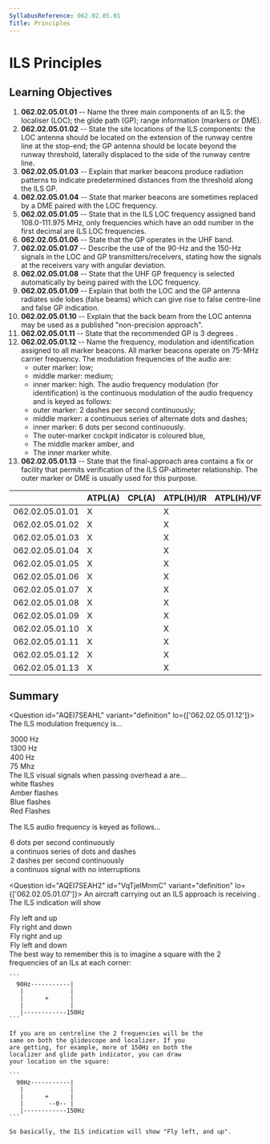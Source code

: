 ```yaml
---
SyllabusReference: 062.02.05.01
Title: Principles
---
```


# ILS Principles

## Learning Objectives

1.  **062.02.05.01.01** -- Name the three main components of an ILS: the
    localiser (LOC); the glide path (GP); range information (markers or DME).
2.  **062.02.05.01.02** -- State the site locations of the ILS components: the
    LOC antenna should be located on the extension of the runway centre line at
    the stop-end; the GP antenna should be locate beyond the runway threshold,
    laterally displaced to the side of the runway centre line.
3.  **062.02.05.01.03** -- Explain that marker beacons produce radiation
    patterns to indicate predetermined distances from the threshold along the
    ILS GP.
4.  **062.02.05.01.04** -- State that marker beacons are sometimes replaced by a
    DME paired with the LOC frequency.
5.  **062.02.05.01.05** -- State that in the ILS LOC frequency assigned band
    108.0-111.975 MHz, only frequencies which have an odd number in the first
    decimal are ILS LOC frequencies.
6.  **062.02.05.01.06** -- State that the GP operates in the UHF band.
7.  **062.02.05.01.07** -- Describe the use of the 90-Hz and the 150-Hz signals
    in the LOC and GP transmitters/receivers, stating how the signals at the
    receivers vary with angular deviation.
8.  **062.02.05.01.08** -- State that the UHF GP frequency is selected
    automatically by being paired with the LOC frequency.
9.  **062.02.05.01.09** -- Explain that both the LOC and the GP antenna radiates
    side lobes (false beams) which can give rise to false centre-line and false
    GP indication.
10. **062.02.05.01.10** -- Explain that the back beam from the LOC antenna may
    be used as a published "non-precision approach".
11. **062.02.05.01.11** -- State that the recommended GP is 3 degrees .
12. **062.02.05.01.12** -- Name the frequency, modulation and identification
    assigned to all marker beacons. All marker beacons operate on 75-MHz carrier
    frequency. The modulation frequencies of the audio are:
    - outer marker: low;
    - middle marker: medium;
    - inner marker: high. The audio frequency modulation (for identification) is
      the continuous modulation of the audio frequency and is keyed as follows:
    - outer marker: 2 dashes per second continuously;
    - middle marker: a continuous series of alternate dots and dashes;
    - inner marker: 6 dots per second continuously.
    - The outer-marker cockpit indicator is coloured blue,
    - The middle marker amber, and
    - The inner marker white.
13. **062.02.05.01.13** -- State that the final-approach area contains a fix or
    facility that permits verification of the ILS GP-altimeter relationship. The
    outer marker or DME is usually used for this purpose.

|                 | ATPL(A) | CPL(A) | ATPL(H)/IR | ATPL(H)/VFR | CPL(H) | IR  | CBIR(A) |
| --------------- | ------- | ------ | ---------- | ----------- | ------ | --- | ------- |
| 062.02.05.01.01 | X       |        | X          |             |        | X   | X       |
| 062.02.05.01.02 | X       |        | X          |             |        | X   | X       |
| 062.02.05.01.03 | X       |        | X          |             |        | X   | X       |
| 062.02.05.01.04 | X       |        | X          |             |        | X   | X       |
| 062.02.05.01.05 | X       |        | X          |             |        | X   | X       |
| 062.02.05.01.06 | X       |        | X          |             |        | X   | X       |
| 062.02.05.01.07 | X       |        | X          |             |        | X   | X       |
| 062.02.05.01.08 | X       |        | X          |             |        | X   |         |
| 062.02.05.01.09 | X       |        | X          |             |        | X   | X       |
| 062.02.05.01.10 | X       |        | X          |             |        | X   | X       |
| 062.02.05.01.11 | X       |        | X          |             |        | X   | X       |
| 062.02.05.01.12 | X       |        | X          |             |        | X   | X       |
| 062.02.05.01.13 | X       |        | X          |             |        | X   | X       |

## Summary

<Question id="AQEI7SEAHL" variant="definition" lo={['062.02.05.01.12']}>
  <Text variant="oneCorrect" key="1">The ILS <Subject /> modulation frequency is...</Text>
  <Option key="1" subject={[["inner marker'"]]} why="true for inner marker">3000 Hz</Option>
  <Option key="1" subject={[["middle marker'"]]} why="true for middle marker">1300 Hz</Option>
  <Option key="1" subject={[["outer marker'"]]} why="true for outer marker">400 Hz</Option>
  <Option key="1" why="75MHz is the frequency of the carrier wave.">75 Mhz</Option>
<Text variant="oneCorrect" key="2">
  The ILS visual signals when passing overhead a <Subject /> are...
</Text>
<Option key="2" subject={[["inner marker"]]} why="true for inner marker">
  white flashes
</Option>
<Option key="2" subject={[["middle marker"]]} why="true for middle marker">
  Amber flashes
</Option>
<Option key="2" subject={[["outer marker"]]} why="true for outer marker">
  Blue flashes
</Option>
<Option key="2">Red Flashes</Option>

  <Text variant="oneCorrect" key="3">The ILS <Subject /> audio frequency is keyed as follows...</Text>
  <Option key="1" subject={[["inner marker'"]]} why="true for inner marker">6 dots per second continuously</Option>
  <Option key="1" subject={[["middle marker'"]]} why="true for middle marker">a continuos series of dots and dashes</Option>
  <Option key="1" subject={[["outer marker'"]]} why="true for outer marker">2 dashes per second continuously</Option>
  <Option key="1">a continuos signal with no interruptions</Option>
</Question>

<Question id="AQEI7SEAH2" id="VqTjeIMnmC" variant="definition" lo={['062.02.05.01.07']}>
  <Text variant="oneCorrect">
    An aircraft carrying out an ILS approach is receiving <Subject />.
    The ILS indication will show
  </Text>
<Option
  subject={[
    [
      "more 150Hz than 90Hz modulation from both the localizer and glide path transmitters'",
    ],
  ]}
>
  Fly left and up
</Option>
<Option
  subject={[
    [
      "more 90Hz than 150Hz modulation from both the localizer and glide path transmitters'",
    ],
  ]}
>
  Fly right and down
</Option>
<Option
  subject={[
    [
      "more 90Hz than 150Hz modulation from the  the localizer transmitter and more 150Hz than 90Hz from the glide path transmitter'",
    ],
  ]}
>
  Fly right and up
</Option>
<Option
  subject={[
    [
      "more 150Hz than 90Hz modulation from the  the localizer transmitter and more 90Hz than 150Hz from the glide path transmitter'",
    ],
  ]}
>
  Fly left and down
</Option>

  <Explanation>
    The best way to remember this is to imagine a square
    with the 2 frequencies of an ILs at each corner:

    ```
      90Hz-----------|
       |             |
       |      +      |
       |             |
       |------------150Hz
    ```

    If you are on centreline the 2 frequencies will be the
    same on both the glidescope and localizer. If you
    are getting, for example, more of 150Hz on both the
    localizer and glide path indicator, you can draw
    your location on the square:

    ```
      90Hz-----------|
       |             |
       |      +      |
       |       --0-- |
       |------------150Hz
    ```

    So basically, the ILS indication will show "Fly left, and up".

  </Explanation>
</Question>
